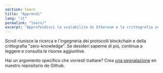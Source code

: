 ```yaml
---
section: learn
title: "Apprendi"
lang: "it"
permalink: "learn/"
excerpt: "Approfondisci la scalabilità di Ethereum e la crittografia zero knowledge."
---
```



Scroll riunisce la ricerca e l'ingegneria dei protocolli blockchain e della crittografia "zero-knowledge". Se desideri saperne di più, continua a leggere e consulta le risorse aggiuntive.

Hai un argomento specifico che vorresti trattare? Crea [una segnalazione](https://github.com/scroll-tech/scroll-documentation/issues/new?assignees=&labels=new+content%2Ctriage&projects=&template=new_content.yml&title=%5BNew+Content%5D%3A+%3Cyour-title-here%3E) en nuestro repositorio de Github.

<div class="navs" class="flex flex-col flex-wrap items-center md:flex-row md:gap-8 md:items-start">
  <NavCard
    icon={TechnologySvg}
    name="Ethereum e Protocolli"
    content="Comprendere l'Ecosistema di Ethereum"
    link="/it/apprendimento/il-problema-della-scalabilita"
  />
  <NavCard
    icon={LearnSvg}
    name="Zero Knowledge"
    content="Scopri la crittografia a conoscenza zero e le sue applicazioni."
    link="/it/apprendimento/conoscenza-zero/introduzione-alla-conoscenza-zero"
  />
</div>
